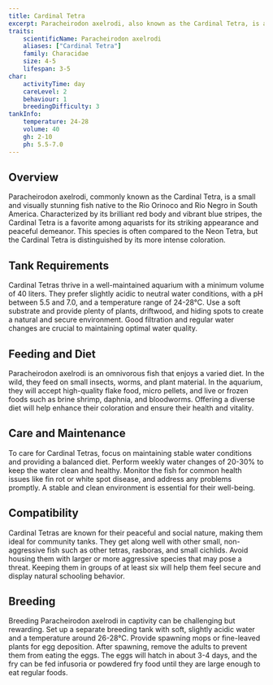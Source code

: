 ```yaml
---
title: Cardinal Tetra
excerpt: Paracheirodon axelrodi, also known as the Cardinal Tetra, is a small, vibrant fish with striking red and blue colors, ideal for community aquariums.
traits:
    scientificName: Paracheirodon axelrodi
    aliases: ["Cardinal Tetra"]
    family: Characidae
    size: 4-5
    lifespan: 3-5
char:
    activityTime: day
    careLevel: 2
    behaviour: 1
    breedingDifficulty: 3
tankInfo:
    temperature: 24-28
    volume: 40
    gh: 2-10
    ph: 5.5-7.0
---
```


## Overview
Paracheirodon axelrodi, commonly known as the Cardinal Tetra, is a small and visually stunning fish native to the Rio Orinoco and Rio Negro in South America. Characterized by its brilliant red body and vibrant blue stripes, the Cardinal Tetra is a favorite among aquarists for its striking appearance and peaceful demeanor. This species is often compared to the Neon Tetra, but the Cardinal Tetra is distinguished by its more intense coloration.

## Tank Requirements
Cardinal Tetras thrive in a well-maintained aquarium with a minimum volume of 40 liters. They prefer slightly acidic to neutral water conditions, with a pH between 5.5 and 7.0, and a temperature range of 24-28°C. Use a soft substrate and provide plenty of plants, driftwood, and hiding spots to create a natural and secure environment. Good filtration and regular water changes are crucial to maintaining optimal water quality.

## Feeding and Diet
Paracheirodon axelrodi is an omnivorous fish that enjoys a varied diet. In the wild, they feed on small insects, worms, and plant material. In the aquarium, they will accept high-quality flake food, micro pellets, and live or frozen foods such as brine shrimp, daphnia, and bloodworms. Offering a diverse diet will help enhance their coloration and ensure their health and vitality.

## Care and Maintenance
To care for Cardinal Tetras, focus on maintaining stable water conditions and providing a balanced diet. Perform weekly water changes of 20-30% to keep the water clean and healthy. Monitor the fish for common health issues like fin rot or white spot disease, and address any problems promptly. A stable and clean environment is essential for their well-being.

## Compatibility
Cardinal Tetras are known for their peaceful and social nature, making them ideal for community tanks. They get along well with other small, non-aggressive fish such as other tetras, rasboras, and small cichlids. Avoid housing them with larger or more aggressive species that may pose a threat. Keeping them in groups of at least six will help them feel secure and display natural schooling behavior.

## Breeding
Breeding Paracheirodon axelrodi in captivity can be challenging but rewarding. Set up a separate breeding tank with soft, slightly acidic water and a temperature around 26-28°C. Provide spawning mops or fine-leaved plants for egg deposition. After spawning, remove the adults to prevent them from eating the eggs. The eggs will hatch in about 3-4 days, and the fry can be fed infusoria or powdered fry food until they are large enough to eat regular foods.
